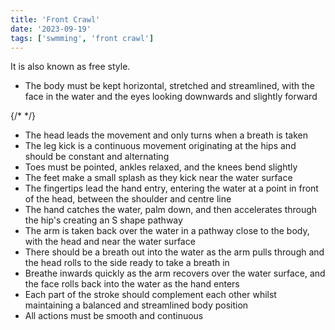 ```yaml
---
title: 'Front Crawl'
date: '2023-09-19'
tags: ['swmming', 'front crawl']
---
```


It is also known as free style.
- The body must be kept horizontal, stretched and streamlined, with the face in the water and the eyes looking downwards and slightly forward

{/* <CustomImage src="https://raw.githubusercontent.com/Buyaki01/mdx-swimming-content-files-nextjs/main/images/frontcrawl1.jpg" alt="horizontal body position" /> */}

- The head leads the movement and only turns when a breath is taken
- The leg kick is a continuous movement originating at the hips and should be constant and alternating
- Toes must be pointed, ankles relaxed, and the knees bend slightly
- The feet make a small splash as they kick near the water surface
- The fingertips lead the hand entry, entering the water at a point in front of the head, between the shoulder and centre line
- The hand catches the water, palm down, and then accelerates through the hip's creating an S shape pathway
- The arm is taken back over the water in a pathway close to the body, with the head and near the water surface
- There should be a breath out into the water as the arm pulls through and the head rolls to the side ready to take a breath in
- Breathe inwards quickly as the arm recovers over the water surface, and the face rolls back into the water as the hand enters
- Each part of the stroke should complement each other whilst maintaining a balanced and streamlined body position
- All actions must be smooth and continuous
